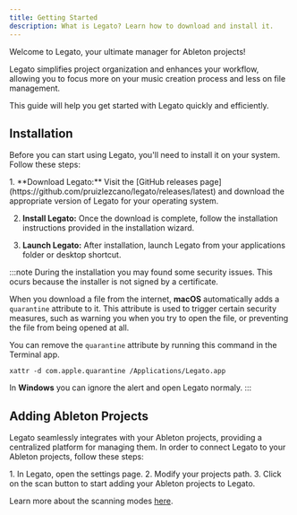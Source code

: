 ```yaml
---
title: Getting Started
description: What is Legato? Learn how to download and install it.
---
```


Welcome to Legato, your ultimate manager for Ableton projects!

Legato simplifies project organization and enhances your workflow, allowing you to focus more on your music creation process and less on file management.

This guide will help you get started with Legato quickly and efficiently.

## Installation

Before you can start using Legato, you'll need to install it on your system. Follow these steps:

<Steps>
1. **Download Legato:** Visit the [GitHub releases page](https://github.com/pruizlezcano/legato/releases/latest) and download the appropriate version of Legato for your operating system.

2. **Install Legato:** Once the download is complete, follow the installation instructions provided in the installation wizard.

3. **Launch Legato:** After installation, launch Legato from your applications folder or desktop shortcut.
</Steps>

:::note
During the installation you may found some security issues. This ocurs because the installer is not signed by a certificate.

When you download a file from the internet, **macOS** automatically adds a `quarantine` attribute to it. This attribute is used to trigger certain security measures, such as warning you when you try to open the file, or preventing the file from being opened at all.

You can remove the `quarantine` attribute by running this command in the Terminal app.
```shell
xattr -d com.apple.quarantine /Applications/Legato.app
```

In **Windows** you can ignore the alert and open Legato normaly.
:::

## Adding Ableton Projects

Legato seamlessly integrates with your Ableton projects, providing a centralized platform for managing them. In order to connect Legato to your Ableton projects, follow these steps:

<Steps>
1. In Legato, open the settings page.
2. Modify your projects path.
3. Click on the scan button to start adding your Ableton projects to Legato.
</Steps>

Learn more about the scanning modes [here](/scanning-projects).
